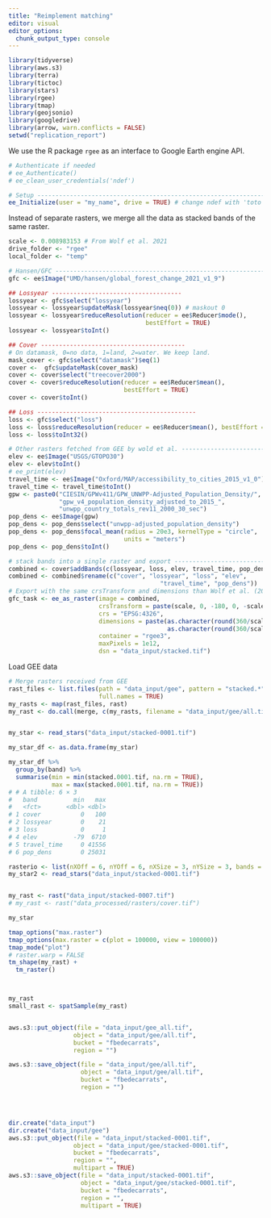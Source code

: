 ```yaml
---
title: "Reimplement matching"
editor: visual
editor_options: 
  chunk_output_type: console
---
```


```r
library(tidyverse)
library(aws.s3)
library(terra)
library(tictoc)
library(stars)
library(rgee)
library(tmap)
library(geojsonio)
library(googledrive)
library(arrow, warn.conflicts = FALSE)
setwd("replication_report")
```

We use the R package `rgee` as an interface to Google Earth engine API.

```r
# Authenticate if needed
# ee_Authenticate()
# ee_clean_user_credentials('ndef')

# Setup ------------------------------------------------------------------------
ee_Initialize(user = "my_name", drive = TRUE) # change ndef with 'toto'
```

Instead of separate rasters, we merge all the data as stacked bands of the same raster.

```r
scale <- 0.008983153 # From Wolf et al. 2021
drive_folder <- "rgee"
local_folder <- "temp"

# Hansen/GFC -------------------------------------------------------------------
gfc <- ee$Image("UMD/hansen/global_forest_change_2021_v1_9")

## Lossyear ------------------------------------
lossyear <- gfc$select("lossyear")
lossyear <- lossyear$updateMask(lossyear$neq(0)) # maskout 0
lossyear <- lossyear$reduceResolution(reducer = ee$Reducer$mode(), 
                                      bestEffort = TRUE)
lossyear <- lossyear$toInt()

## Cover ----------------------------------------
# On datamask, 0=no data, 1=land, 2=water. We keep land.
mask_cover <- gfc$select("datamask")$eq(1)
cover <-  gfc$updateMask(cover_mask)
cover <- cover$select("treecover2000")
cover <- cover$reduceResolution(reducer = ee$Reducer$mean(), 
                                bestEffort = TRUE)
cover <- cover$toInt()

## Loss --------------------------------------------
loss <- gfc$select("loss")
loss <- loss$reduceResolution(reducer = ee$Reducer$mean(), bestEffort = TRUE)
loss <- loss$toInt32()

# Other rasters fetched from GEE by wold et al. --------------------------------
elev <- ee$Image("USGS/GTOPO30")
elev <- elev$toInt()
# ee_print(elev)
travel_time <- ee$Image("Oxford/MAP/accessibility_to_cities_2015_v1_0")
travel_time <- travel_time$toInt()
gpw <- paste0("CIESIN/GPWv411/GPW_UNWPP-Adjusted_Population_Density/",
              "gpw_v4_population_density_adjusted_to_2015_", 
              "unwpp_country_totals_rev11_2000_30_sec")
pop_dens <- ee$Image(gpw)
pop_dens <- pop_dens$select("unwpp-adjusted_population_density")
pop_dens <- pop_dens$focal_mean(radius = 20e3, kernelType = "circle", 
                                units = "meters")
pop_dens <- pop_dens$toInt()

# stack bands into a single raster and export ----------------------------------
combined <- cover$addBands(c(lossyear, loss, elev, travel_time, pop_dens))
combined <- combined$rename(c("cover", "lossyear", "loss", "elev",
                                          "travel_time", "pop_dens"))
# Export with the same crsTransform and dimensions than Wolf et al. (2021)
gfc_task <- ee_as_raster(image = combined,
                         crsTransform = paste(scale, 0, -180, 0, -scale, 90, sep = ", "),
                         crs = "EPSG:4326",
                         dimensions = paste(as.character(round(360/scale)), "x",
                                            as.character(round(360/scale))),
                         container = "rgee3",
                         maxPixels = 1e12,
                         dsn = "data_input/stacked.tif")
```

Load GEE data

```r
# Merge rasters received from GEE
rast_files <- list.files(path = "data_input/gee", pattern = "stacked.*", 
                         full.names = TRUE)
my_rasts <- map(rast_files, rast)
my_rast <- do.call(merge, c(my_rasts, filename = "data_input/gee/all.tif"))


my_star <- read_stars("data_input/stacked-0001.tif")

my_star_df <- as.data.frame(my_star)

my_star_df %>%
  group_by(band) %>%
  summarise(min = min(stacked.0001.tif, na.rm = TRUE),
            max = max(stacked.0001.tif, na.rm = TRUE))
# # A tibble: 6 × 3
#   band          min   max
#   <fct>       <dbl> <dbl>
# 1 cover           0   100
# 2 lossyear        0    21
# 3 loss            0     1
# 4 elev          -79  6710
# 5 travel_time     0 41556
# 6 pop_dens        0 25031

rasterio <- list(nXOff = 6, nYOff = 6, nXSize = 3, nYSize = 3, bands = 3)
my_star2 <- read_stars("data_input/stacked-0001.tif")


my_rast <- rast("data_input/stacked-0007.tif")
# my_rast <- rast("data_processed/rasters/cover.tif")

my_star

tmap_options("max.raster")
tmap_options(max.raster = c(plot = 100000, view = 100000))
tmap_mode("plot")
# raster.warp = FALSE
tm_shape(my_rast) +
  tm_raster()



my_rast
small_rast <- spatSample(my_rast)


aws.s3::put_object(file = "data_input/gee_all.tif",
                  object = "data_input/gee/all.tif",
                  bucket = "fbedecarrats",
                  region = "")

aws.s3::save_object(file = "data_input/gee/all.tif",
                    object = "data_input/gee/all.tif",
                    bucket = "fbedecarrats",
                    region = "")




dir.create("data_input")
dir.create("data_input/gee")
aws.s3::put_object(file = "data_input/stacked-0001.tif",
                  object = "data_input/gee/stacked-0001.tif",
                  bucket = "fbedecarrats",
                  region = "",
                  multipart = TRUE)
aws.s3::save_object(file = "data_input/stacked-0001.tif",
                    object = "data_input/gee/stacked-0001.tif",
                    bucket = "fbedecarrats",
                    region = "",
                    multipart = TRUE)

```
